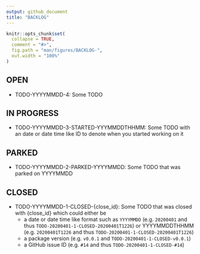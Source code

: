 ```yaml
---
output: github_document
title: "BACKLOG"
---
```


<!-- BACKLOG.md is generated from BACKLOG.Rmd. Please edit that file -->

```r
knitr::opts_chunk$set(
  collapse = TRUE,
  comment = "#>",
  fig.path = "man/figures/BACKLOG-",
  out.width = "100%"
)
```

## OPEN

- TODO-YYYYMMDD-4: Some TODO

## IN PROGRESS

- TODO-YYYYMMDD-3-STARTED-YYYMMDDTHHMM: Some TODO with an date or date time
like ID to denote when you started working on it

## PARKED

- TODO-YYYYMMDD-2-PARKED-YYYYMMDD: Some TODO that was parked on YYYYMMDD

## CLOSED

- TODO-YYYYMMDD-1-CLOSED-{close_id}: Some TODO that was closed with {close_id}
which could either be
    - a date or date time like format such as `YYYYMMDD`
	(e.g. `20200401` and thus `TODO-20200401-1-CLOSED-20200401T1226`) or
	YYYYMMDDTHHMM (e.g. `20200401T1226` and thus
	`TODO-20200401-1-CLOSED-20200401T1226`)
    - a package version (e.g. `v0.0.1` and
	`TODO-20200401-1-CLOSED-v0.0.1`)
    - a GitHub issue ID (e.g. `#14` and thus `TODO-20200401-1-CLOSED-#14`)

